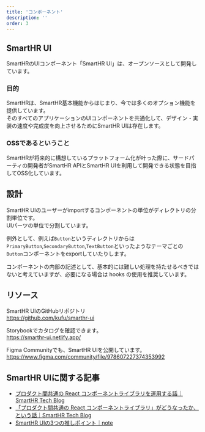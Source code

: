 ```yaml
---
title: 'コンポーネント'
description: ''
order: 3
---
```

## SmartHR UI
SmartHRのUIコンポーネント「SmartHR UI」は、オープンソースとして開発しています。

### 目的
SmartHRは、SmartHR基本機能からはじまり、今では多くのオプション機能を提供しています。  
そのすべてのアプリケーションのUIコンポーネントを共通化して、デザイン・実装の速度や完成度を向上させるためにSmartHR UIは存在します。

### OSSであるということ
SmartHRが将来的に構想しているプラットフォーム化が叶った際に、サードパーティの開発者がSmartHR APIとSmartHR UIを利用して開発できる状態を目指してOSS化しています。

## 設計
SmartHR UIのユーザーがimportするコンポーネントの単位がディレクトリの分割単位です。  
UIパーツの単位で分割しています。

例外として、例えば`Button`というディレクトリからは`PrimaryButton`,`SecondaryButton`,`TextButton`といったようなテーマごとの`Button`コンポーネントをexportしていたりします。

コンポーネントの内部の記述として、基本的には難しい処理を持たせるべきではないと考えていますが、必要になる場合は hooks の使用を推奨しています。

## リソース
SmartHR UIのGitHubリポジトリ  
https://github.com/kufu/smarthr-ui

Storybookでカタログを確認できます。  
https://smarthr-ui.netlify.app/

Figma Communityでも、SmartHR UIを公開しています。  
https://www.figma.com/community/file/978607227374353992


## SmartHR UIに関する記事
* [プロダクト間共通の React コンポーネントライブラリを運用する話｜SmartHR Tech Blog](https://tech.smarthr.jp/entry/2019/08/01/151100)  
* [「プロダクト間共通の React コンポーネントライブラリ」がどうなったか、という話｜SmartHR Tech Blog](https://tech.smarthr.jp/entry/2020/06/08/114108)  
* [SmartHR UIの3つの推しポイント｜note](https://note.com/sachplakat/n/n7a3b8d8f6edf)
